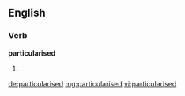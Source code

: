 ==English==

===Verb===
'''particularised'''

# {{past of|[[particularise]]}}

[[de:particularised]]
[[mg:particularised]]
[[vi:particularised]]
